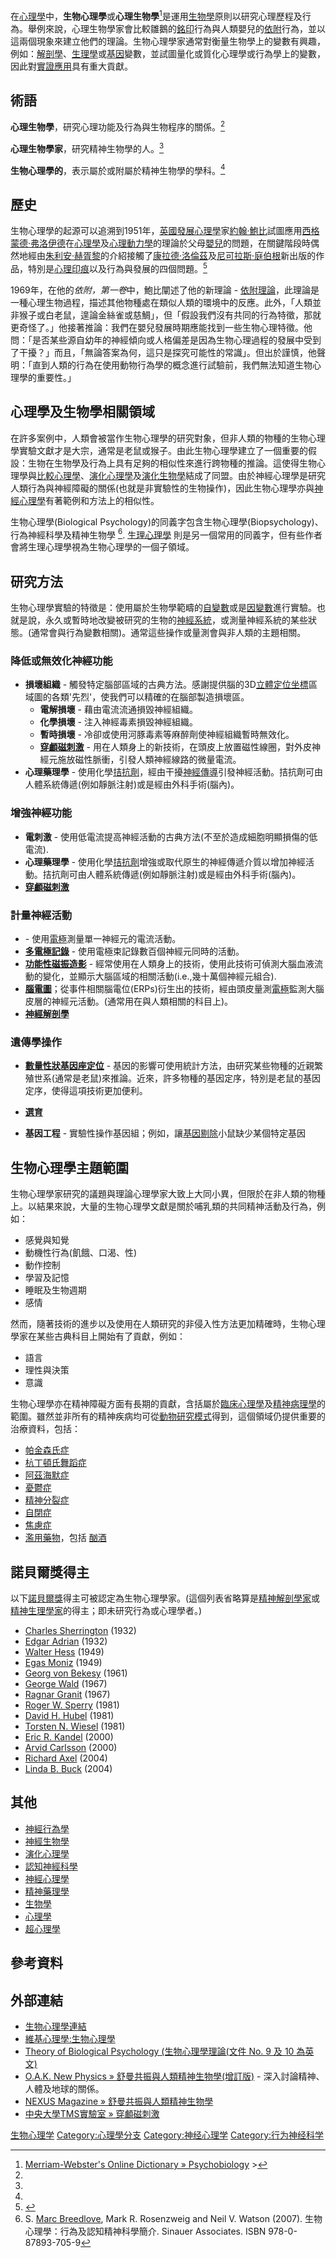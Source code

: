 {{psychology}}

在[[心理學|心理學]]中，'''生物心理學'''或'''心理生物學'''<ref name="webby">[http://www.m-w.com/cgi-bin/dictionary?sourceid=Mozilla-search&va=psychobiology Merriam-Webster's Online Dictionary » Psychobiology] {{Wayback|url=http://www.m-w.com/cgi-bin/dictionary?sourceid=Mozilla-search&va=psychobiology |date=20071017165451 }}></ref>是運用[[生物學|生物學]]原則以研究心理歷程及行為。舉例來說，心理生物學家會比較雛鵝的[[銘印|銘印]]行為與人類嬰兒的[[依附理論|依附]]行為，並以這兩個現象來建立他們的理論。生物心理學家通常對衡量生物學上的變數有興趣，例如：[[解剖學|解剖學]]、[[生理學|生理學]]或[[基因|基因]]變數，並試圖量化或質化心理學或行為學上的變數，因此對[[實證應用|實證應用]]具有重大貢獻。

== 術語 ==

'''心理生物學'''，研究心理功能及行為與生物程序的關係。<ref name="webby" />

'''心理生物學家'''，研究精神生物學的人。<ref name="webby" />

'''生物心理學的'''，表示屬於或附屬於精神生物學的學科。<ref name="webby" />

== 歷史 ==
生物心理學的起源可以追溯到1951年，[[英國|英國]][[發展心理學|發展心理學]]家[[約翰·鮑比|約翰·鮑比]]試圖應用[[西格蒙德·弗洛伊德|西格蒙德·弗洛伊德]]在[[心理學|心理學]]及[[心理動力學|心理動力學]]的理論於父母[[嬰兒|嬰兒]]的問題，在關鍵階段時偶然地經由[[朱利安·赫胥黎|朱利安·赫胥黎]]的介紹接觸了[[康拉德·洛倫茲|康拉德·洛倫茲]]及[[尼可拉斯·庭伯根|尼可拉斯·庭伯根]]新出版的作品，特別是[[心理印痕|心理印痕]]以及行為與發展的四個問題。<ref name="Bowlby" >{{cite book | last = Bowlby | first = John | title = Attachment and Loss: Vol I, 2nd Ed. | publisher = Basic Books | pages = xxxiv, 172-73 | year = 1999 | id = ISBN 978-0-465-00543-7}}</ref> 

1969年，在他的''依附，第一卷''中，鮑比闡述了他的新理論 - [[依附理論|依附理論]]，此理論是一種心理生物過程，描述其他物種處在類似人類的環境中的反應。此外，「人類並非猴子或白老鼠，遑論金絲雀或慈鯛」，但「假設我們沒有共同的行為特徵，那就更奇怪了。」他接著推論：我們在嬰兒發展時期應能找到一些生物心理特徵。他問：「是否某些源自幼年的神經傾向或人格偏差是因為生物心理過程的發展中受到了干擾？」而且，「無論答案為何，這只是探究可能性的常識」。但出於謹慎，他聲明：「直到人類的行為在使用動物行為學的概念進行試驗前，我們無法知道生物心理學的重要性。」

== 心理學及生物學相關領域 ==
在許多案例中，人類會被當作生物心理學的研究對象，但非人類的物種的生物心理學實驗文獻才是大宗，通常是老鼠或猴子。由此生物心理學建立了一個重要的假設：生物在生物學及行為上具有足夠的相似性來進行跨物種的推論。這使得生物心理學與[[比較心理學|比較心理學]]、[[演化心理學|演化心理學]]及[[演化生物學|演化生物學]]結成了同盟。由於神經心理學是研究人類行為與神經障礙的關係(也就是非實驗性的生物操作)，因此生物心理學亦與[[神經心理學|神經心理學]]有著範例和方法上的相似性。

生物心理學(Biological Psychology)的同義字包含生物心理學(Biopsychology)、行為神經科學及精神生物學 <ref>S. [[Marc_Breedlove|Marc Breedlove]], Mark R. Rosenzweig and Neil V. Watson (2007). 生物心理學：行為及認知精神科學簡介. Sinauer Associates. ISBN 978-0-87893-705-9</ref>.  [[生理心理學|生理心理學]] 則是另一個常用的同義字，但有些作者會將生理心理學視為生物心理學的一個子領域。

== 研究方法 ==
生物心理學實驗的特徵是：使用屬於生物學範疇的[[自變數|自變數]]或是[[因變數|因變數]]進行實驗。也就是說，永久或暫時地改變被研究的生物的[[神經系統|神經系統]]，或測量神經系統的某些狀態。(通常會與行為變數相關)。通常這些操作或量測會與非人類的主題相關。

=== 降低或無效化神經功能 ===

* '''損壞組織''' - 觸發特定腦部區域的古典方法。感謝提供腦的3D[[立體定位坐標|立體定位坐標]]區域圖的各類'先烈'，使我們可以精確的在腦部製造損壞區。
**'''電解損壞''' - 藉由電流流通損毀神經組織。
**'''化學損壞''' - 注入神經毒素損毀神經組織。
**'''暫時損壞''' - 冷卻或使用河豚毒素等麻醉劑使神經組織暫時無效化。
**'''[[穿顱磁刺激|穿顱磁刺激]]''' - 用在人類身上的新技術，在頭皮上放置磁性線圈，對外皮神經元施放磁性脈衝，引發人類神經線路的微量電流。
*'''心理藥理學''' - 使用化學[[拮抗劑|拮抗劑]]，經由干擾[[神經傳導|神經傳導]]引發神經活動。拮抗劑可由人體系統傳遞(例如靜脈注射)或是經由外科手術(腦內)。

=== 增強神經功能 ===
*'''電刺激''' - 使用低電流提高神經活動的古典方法(不至於造成細胞明顯損傷的低電流).
*'''心理藥理學''' - 使用化學[[拮抗劑|拮抗劑]]增強或取代原生的神經傳遞介質以增加神經活動。拮抗劑可由人體系統傳遞(例如靜脈注射)或是經由外科手術(腦內)。 
*'''[[穿顱磁刺激|穿顱磁刺激]]'''

=== 計量神經活動 ===

*'''{{tsl|en|Single unit recording|單一神經元紀錄}}''' - 使用[[電極|電極]]測量單一神經元的電流活動。
*'''[[多電極記錄|多電極記錄]]''' - 使用電極束記錄數百個神經元同時的活動。
*'''[[功能性磁振造影|功能性磁振造影]]''' - 經常使用在人類身上的技術，使用此技術可偵測大腦血液流動的變化，並顯示大腦區域的相關活動(i.e.,幾十萬個神經元組合).
*'''[[EEG|腦電圖]]'''；從事件相關腦電位(ERPs)衍生出的技術，經由頭皮量測[[電極|電極]]監測大腦皮層的神經元活動。(通常用在與人類相關的科目上)。 
*'''[[神經解剖學|神經解剖學]]'''

=== 遺傳學操作 ===

*'''[[數量性狀基因座定位|數量性狀基因座定位]]''' - 基因的影響可使用統計方法，由研究某些物種的近親繁殖世系(通常是老鼠)來推論。近來，許多物種的基因定序，特別是老鼠的基因定序，使得這項技術更加便利。

*'''[[選育|選育]]'''

*'''基因工程''' - 實驗性操作基因組；例如，讓[[基因剔除|基因剔除]]小鼠缺少某個特定基因

== 生物心理學主題範圍 ==
生物心理學家研究的議題與理論心理學家大致上大同小異，但限於在非人類的物種上。以結果來說，大量的生物心理學文獻是關於哺乳類的共同精神活動及行為，例如： 

*感覺與知覺
*動機性行為(飢餓、口渴、性)
*動作控制
*學習及記憶
*睡眠及生物週期
*感情

然而，隨著技術的進步以及使用在人類研究的非侵入性方法更加精確時，生物心理學家在某些古典科目上開始有了貢獻，例如：

*語言
*理性與決策 
*意識

生物心理學亦在精神障礙方面有長期的貢獻，含括屬於[[臨床心理學|臨床心理學]]及[[精神病理學|精神病理學]]的範圍。雖然並非所有的精神疾病均可從[[動物研究模式|動物研究模式]]得到，這個領域仍提供重要的治療資料，包括： 

*[[帕金森氏症|帕金森氏症]]
*[[杭丁頓氏舞蹈症|杭丁頓氏舞蹈症]]
*[[阿茲海默症|阿茲海默症]]
*[[憂鬱症|憂鬱症]]
*[[精神分裂症|精神分裂症]]
*[[自閉症|自閉症]]
*[[焦慮症|焦慮症]]
*[[濫用藥物|濫用藥物]]，包括 [[酗酒|酗酒]]

== 諾貝爾獎得主 ==

以下[[諾貝爾獎|諾貝爾獎]]得主可被認定為生物心理學家。(這個列表省略算是[[neuroanatomy|精神解剖學家]]或[[neurophysiology|精神生理學家]]的得主；即未研究行為或心理學者。) 

*[[Charles_Sherrington|Charles Sherrington]] (1932)
*[[Edgar_Adrian|Edgar Adrian]] (1932)
*[[Walter_Hess|Walter Hess]] (1949)
*[[Egas_Moniz|Egas Moniz]] (1949)
*[[Georg_von_Bekesy|Georg von Bekesy]] (1961)
*[[George_Wald|George Wald]] (1967)
*[[Ragnar_Granit|Ragnar Granit]] (1967)
*[[Roger_W._Sperry|Roger W. Sperry]] (1981)
*[[David_H._Hubel|David H. Hubel]] (1981)
*[[Torsten_N._Wiesel|Torsten N. Wiesel]] (1981)
*[[Eric_R._Kandel|Eric R. Kandel]] (2000)
*[[Arvid_Carlsson|Arvid Carlsson]] (2000)
*[[Richard_Axel|Richard Axel]] (2004)
*[[Linda_B._Buck|Linda B. Buck]] (2004)

==其他==
{{Science}}
* [[神經行為學|神經行為學]]
* [[神經生物學|神經生物學]]
* [[演化心理學|演化心理學]]
* [[認知神經科學|認知神經科學]]
* [[神經心理學|神經心理學]]
* [[精神藥理學|精神藥理學]]
* [[生物學|生物學]]
* [[心理學|心理學]]
* [[超心理學|超心理學]]

== 參考資料 ==
<div class="references-small">
<references />
</div>

==外部連結==

*[http://www.biopsychology.com/news/ 生物心理學連結] {{Wayback|url=http://www.biopsychology.com/news/ |date=20071222143628 }}
* [http://psychology.wikia.com/wiki/Category:生物心理學 維基心理學:生物心理學]{{dead link|date=2018年3月 |bot=InternetArchiveBot |fix-attempted=yes }}
* [http://homepage.uibk.ac.at/~c720126/humanethologie/ws/medicus/block1/inhalt.html Theory of Biological Psychology (生物心理學理論(文件 No. 9 及 10 為英文)] {{Wayback|url=http://homepage.uibk.ac.at/~c720126/humanethologie/ws/medicus/block1/inhalt.html |date=20170514163716 }}
* [https://web.archive.org/web/20041214102120/http://www.geocities.com/nwbotanicals1/oak/newphysics/schumann.htm O.A.K. New Physics » 舒曼共振與人類精神生物學(增訂版)] - 深入討論精神、人體及地球的關係。
* [https://web.archive.org/web/20070510073508/http://www.nexusmagazine.com/articles/schumann.html NEXUS Magazine » 舒曼共振與人類精神生物學]
* [https://web.archive.org/web/20070622054108/http://www.ncu.edu.tw/~ncu5200/en/f_031.php 中央大學TMS實驗室 » 穿顱磁刺激]

{{心理学}}
[[Category:生物心理学|]]
[[Category:心理學分支|Category:心理學分支]]
[[Category:神经心理学|Category:神经心理学]]
[[Category:行为神经科学|Category:行为神经科学]]